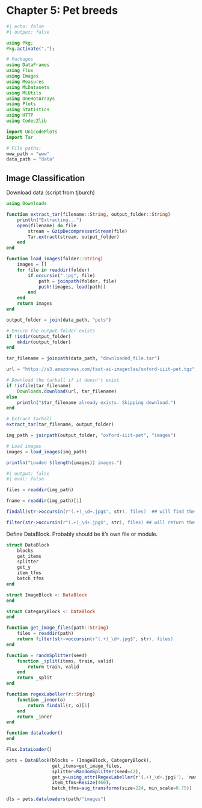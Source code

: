 # Chapter 5: Pet breeds

```julia
#| echo: false
#| output: false

using Pkg;
Pkg.activate(".");

# Packages
using DataFrames
using Flux
using Images
using Measures
using MLDatasets
using MLUtils
using OneHotArrays
using Plots
using Statistics
using HTTP
using CodecZlib

import UnicodePlots
import Tar

# File paths:
www_path = "www"
data_path = "data"

```

## Image Classification

Download data (script from tjburch)

```julia

using Downloads

function extract_tar(filename::String, output_folder::String)
    println("Extracting...")
    open(filename) do file
        stream = GzipDecompressorStream(file)
        Tar.extract(stream, output_folder)
    end
end

function load_images(folder::String)
    images = []
    for file in readdir(folder)
        if occursin(".jpg", file)
            path = joinpath(folder, file)
            push!(images, load(path))
        end
    end
    return images
end

output_folder = join(data_path, "pets")

# Ensure the output folder exists
if !isdir(output_folder)
    mkdir(output_folder)
end

tar_filename = joinpath(data_path, "downloaded_file.tar")

url = "https://s3.amazonaws.com/fast-ai-imageclas/oxford-iiit-pet.tgz"

# Download the tarball if it doesn't exist
if !isfile(tar_filename)
    Downloads.download(url, tar_filename)
else
    println("$tar_filename already exists. Skipping download.")
end

# Extract tarball
extract_tar(tar_filename, output_folder)

img_path = joinpath(output_folder, "oxford-iiit-pet", "images")

# Load images
images = load_images(img_path)

println("Loaded $(length(images)) images.")


```

```julia
#| output: false
#| eval: false

files = readdir(img_path)

```


```julia
fname = readdir(img_path)[1]

```

```julia

findall(str->occursin(r"(.+)_\d+.jpg$", str), files)  ## will find the location indices

filter(str->occursin(r"(.+)_\d+.jpg$", str), files) ## will return the matching values

```

Define DataBlock. Probably should be it's own file or module.

```julia

struct DataBlock
    blocks
    get_items
    splitter
    get_y
    item_tfms
    batch_tfms
end

struct ImageBlock <: DataBlock
end 

struct CategoryBlock <: DataBlock
end

function get_image_files(path::String)
    files = readdir(path)
    return filter(str->occursin(r"(.+)_\d+.jpg$", str), files)
end

function = randmSplitter(seed)
    function _split(items, train, valid)
        return train, valid
    end
    return _split
end

function regexLabeller(r::String)
    function _inner(o)
        return findall(r, o)[1]
    end
    return _inner
end

function dataloader()
end

Flux.DataLoader()

```

```julia


pets = DataBlock(blocks = (ImageBlock, CategoryBlock),
                 get_items=get_image_files, 
                 splitter=RandomSplitter(seed=42),
                 get_y=using_attr(RegexLabeller(r'(.+)_\d+.jpg$'), 'name'),
                 item_tfms=Resize(460),
                 batch_tfms=aug_transforms(size=224, min_scale=0.75))

dls = pets.dataloaders(path/"images")

```
